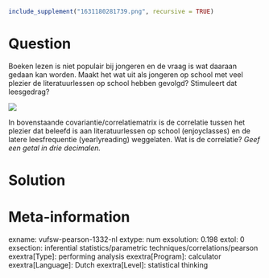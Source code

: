 ```r
include_supplement("1631180281739.png", recursive = TRUE)
```

Question
========
Boeken lezen is niet populair bij jongeren en de vraag is wat daaraan
gedaan kan worden. Maakt het wat uit als jongeren op school met veel
plezier de literatuurlessen op school hebben gevolgd? Stimuleert dat
leesgedrag?

![](1631180281739.png)
  
In bovenstaande covariantie/correlatiematrix is de correlatie tussen het
plezier dat beleefd is aan literatuurlessen op school (enjoyclasses) en
de latere leesfrequentie (yearlyreading) weggelaten. Wat is de
correlatie? *Geef een getal in drie decimalen.*


Solution
========











Meta-information
================
exname: vufsw-pearson-1332-nl
extype: num
exsolution: 0.198
extol: 0
exsection: inferential statistics/parametric techniques/correlations/pearson
exextra[Type]: performing analysis
exextra[Program]: calculator
exextra[Language]: Dutch
exextra[Level]: statistical thinking

